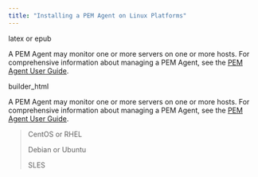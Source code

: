 ```yaml
---
title: "Installing a PEM Agent on Linux Platforms"
---
```


<div id="installing_pem_agent_on_linux" class="registered_link"></div>

<div id="linux_installation" class="registered_link"></div>

<div class="only">

latex or epub

A PEM Agent may monitor one or more servers on one or more hosts. For comprehensive information about managing a PEM Agent, see the [PEM Agent User Guide](https://www.enterprisedb.com/edb-docs/p/edb-postgres-enterprise-manager).

</div>

<div class="only">

builder_html

A PEM Agent may monitor one or more servers on one or more hosts. For comprehensive information about managing a PEM Agent, see the [PEM Agent User Guide](https://www.enterprisedb.com/edb-docs/p/edb-postgres-enterprise-manager).

> <div class="tabs">
>
> <div class="tab">
>
> CentOS or RHEL
>
> </div>
>
> <div class="tab">
>
> Debian or Ubuntu
>
> </div>
>
> <div class="tab">
>
> SLES
>
> </div>
>
> </div>

</div>
